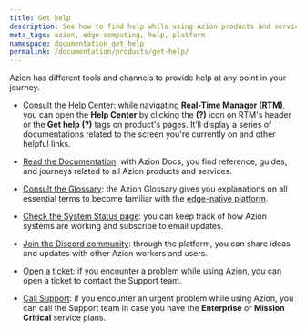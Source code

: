 ```yaml
---
title: Get help
description: See how to find help while using Azion products and services.
meta_tags: azion, edge computing, help, platform
namespace: documentation_get_help
permalink: /documentation/products/get-help/
---
```


Azion has different tools and channels to provide help at any point in your journey.

- [Consult the Help Center](/en/documentation/products/getting-started/#getting-to-know-real-time-manager): while navigating **Real-Time Manager (RTM)**, you can open the **Help Center** by clicking the **(?)** icon on RTM's header or the **Get help (?)** tags on product's pages. It’ll display a series of documentations related to the screen you're currently on and other helpful links.

- [Read the Documentation](/en/documentation/): with Azion Docs, you find reference, guides, and journeys related to all Azion products and services.

- [Consult the Glossary](/en/documentation/products/azion-glossary/): the Azion Glossary gives you explanations on all essential terms to become familiar with the [edge-native platform](/en/documentation/products/edge-foundations/edge-native-platforms/).

- [Check the System Status page](https://status.azion.com/): you can keep track of how Azion systems are working and subscribe to email updates.

- [Join the Discord community](https://discord.com/invite/Yp9N7RMVZy): through the platform, you can share ideas and updates with other Azion workers and users.

- [Open a ticket](/en/documentation/products/guides/open-tickets/): if you encounter a problem while using Azion, you can open a ticket to contact the Support team.

- [Call Support](/en/documentation/services/support/#service-channels): if you encounter an urgent problem while using Azion, you can call the Support team in case you have the **Enterprise** or **Mission Critical** service plans.